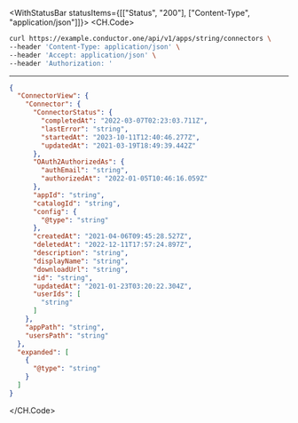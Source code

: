 

<WithStatusBar statusItems={[["Status", "200"], ["Content-Type", "application/json"]]}>
  <CH.Code>
  ```bash Example Request
  curl https://example.conductor.one/api/v1/apps/string/connectors \
--header 'Content-Type: application/json' \
--header 'Accept: application/json' \
--header 'Authorization: '
  ```
  ---

  ```json Example Response
  {
    "ConnectorView": {
      "Connector": {
        "ConnectorStatus": {
          "completedAt": "2022-03-07T02:23:03.711Z",
          "lastError": "string",
          "startedAt": "2023-10-11T12:40:46.277Z",
          "updatedAt": "2021-03-19T18:49:39.442Z"
        },
        "OAuth2AuthorizedAs": {
          "authEmail": "string",
          "authorizedAt": "2022-01-05T10:46:16.059Z"
        },
        "appId": "string",
        "catalogId": "string",
        "config": {
          "@type": "string"
        },
        "createdAt": "2021-04-06T09:45:28.527Z",
        "deletedAt": "2022-12-11T17:57:24.897Z",
        "description": "string",
        "displayName": "string",
        "downloadUrl": "string",
        "id": "string",
        "updatedAt": "2021-01-23T03:20:22.304Z",
        "userIds": [
          "string"
        ]
      },
      "appPath": "string",
      "usersPath": "string"
    },
    "expanded": [
      {
        "@type": "string"
      }
    ]
  }
  ```
  </CH.Code>
</WithStatusBar>
